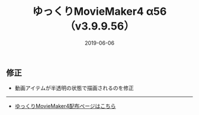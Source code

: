 ﻿---
title: ゆっくりMovieMaker4 α56 （v3.9.9.56）
date: 2019-06-06
tags: [YMM4,お知らせ]
---
## 修正
- 動画アイテムが半透明の状態で描画されるのを修正

---

- [ゆっくりMovieMaker4配布ページはこちら](/ymm4/)